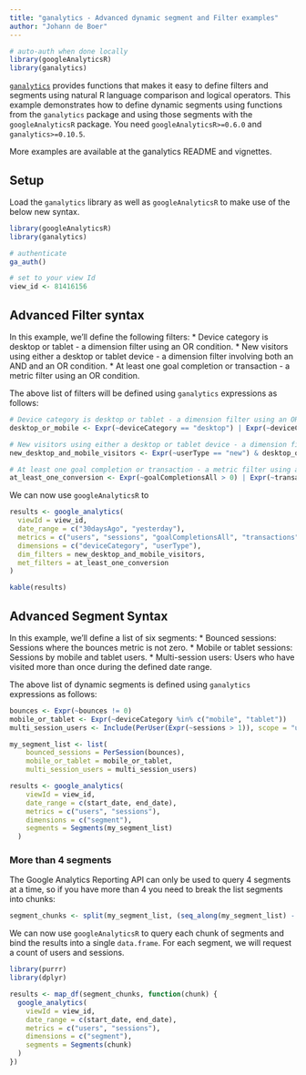 ```yaml
---
title: "ganalytics - Advanced dynamic segment and Filter examples"
author: "Johann de Boer"
---
```


```r
# auto-auth when done locally
library(googleAnalyticsR)
library(ganalytics)
```

[`ganalytics`](https://CRAN.R-project.org/package=ganalytics) provides functions that makes it easy to define filters and segments using natural R language comparison and logical operators. This example demonstrates how to define dynamic segments using functions from the `ganalytics` package and using those segments with the `googleAnalyticsR` package. You need `googleAnalyticsR>=0.6.0` and `ganalytics>=0.10.5`.

More examples are available at the ganalytics README and vignettes.

## Setup

Load the `ganalytics` library as well as `googleAnalyticsR` to make use of the below new syntax.

```r
library(googleAnalyticsR)
library(ganalytics)

# authenticate
ga_auth()

# set to your view Id
view_id <- 81416156
```

## Advanced Filter syntax

In this example, we'll define the following filters:
* Device category is desktop or tablet - a dimension filter using an OR condition.
* New visitors using either a desktop or tablet device - a dimension filter involving both an AND and an OR condition.
* At least one goal completion or transaction - a metric filter using an OR condition.

The above list of filters will be defined using `ganalytics` expressions as follows:

```r
# Device category is desktop or tablet - a dimension filter using an OR condition.
desktop_or_mobile <- Expr(~deviceCategory == "desktop") | Expr(~deviceCategory == "tablet")

# New visitors using either a desktop or tablet device - a dimension filter involving both an AND and an OR condition.
new_desktop_and_mobile_visitors <- Expr(~userType == "new") & desktop_or_mobile

# At least one goal completion or transaction - a metric filter using an OR condition.
at_least_one_conversion <- Expr(~goalCompletionsAll > 0) | Expr(~transactions > 0)
```

We can now use `googleAnalyticsR` to 

```r
results <- google_analytics(
  viewId = view_id,
  date_range = c("30daysAgo", "yesterday"),
  metrics = c("users", "sessions", "goalCompletionsAll", "transactions"),
  dimensions = c("deviceCategory", "userType"),
  dim_filters = new_desktop_and_mobile_visitors,
  met_filters = at_least_one_conversion
)
```

```r
kable(results)
```

## Advanced Segment Syntax

In this example, we'll define a list of six segments:
* Bounced sessions: Sessions where the bounces metric is not zero.
* Mobile or tablet sessions: Sessions by mobile and tablet users.
* Multi-session users: Users who have visited more than once during the defined date range.

The above list of dynamic segments is defined using `ganalytics` expressions as follows:

```r
bounces <- Expr(~bounces != 0)
mobile_or_tablet <- Expr(~deviceCategory %in% c("mobile", "tablet"))
multi_session_users <- Include(PerUser(Expr(~sessions > 1)), scope = "users")

my_segment_list <- list(
    bounced_sessions = PerSession(bounces),
    mobile_or_tablet = mobile_or_tablet,
    multi_session_users = multi_session_users)

results <- google_analytics(
    viewId = view_id,
    date_range = c(start_date, end_date),
    metrics = c("users", "sessions"),
    dimensions = c("segment"),
    segments = Segments(my_segment_list)
  )
```

### More than 4 segments

The Google Analytics Reporting API can only be used to query 4 segments at a time, so if you have more than 4 you need to break the list segments into chunks:

```r
segment_chunks <- split(my_segment_list, (seq_along(my_segment_list) - 1L) %/% 4L)
```

We can now use `googleAnalyticsR` to query each chunk of segments and bind the results into a single `data.frame`. For each segment, we will request a count of users and sessions.

```r
library(purrr)
library(dplyr)

results <- map_df(segment_chunks, function(chunk) {
  google_analytics(
    viewId = view_id,
    date_range = c(start_date, end_date),
    metrics = c("users", "sessions"),
    dimensions = c("segment"),
    segments = Segments(chunk)
  )
})
```

